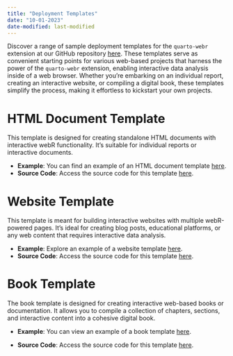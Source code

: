 ```yaml
---
title: "Deployment Templates"
date: "10-01-2023"
date-modified: last-modified
---
```


Discover a range of sample deployment templates for the `quarto-webr` extension at our GitHub repository [here](https://github.com/coatless/quarto-webr/tree/main/examples). These templates serve as convenient starting points for various web-based projects that harness the power of the `quarto-webr` extension, enabling interactive data analysis inside of a web browser. Whether you're embarking on an individual report, creating an interactive website, or compiling a digital book, these templates simplify the process, making it effortless to kickstart your own projects.

# HTML Document Template

This template is designed for creating standalone HTML documents with interactive webR functionality. It's suitable for individual reports or interactive documents.

- **Example**: You can find an example of an HTML document template [here](https://quarto-webr.thecoatlessprofessor.com/examples/html-document/).
- **Source Code**: Access the source code for this template [here](https://github.com/coatless/quarto-webr/tree/main/docs/examples/html-document).

# Website Template

This template is meant for building interactive websites with multiple webR-powered pages. It's ideal for creating blog posts, educational platforms, or any web content that requires interactive data analysis.

- **Example**: Explore an example of a website template [here](https://quarto-webr.thecoatlessprofessor.com/examples/website/).
- **Source Code**: Access the source code for this template [here](https://github.com/coatless/quarto-webr/tree/main/docs/examples/website).


# Book Template

The book template is designed for creating interactive web-based books or documentation. It allows you to compile a collection of chapters, sections, and interactive content into a cohesive digital book.

- **Example**: You can view an example of a book template [here](https://quarto-webr.thecoatlessprofessor.com/examples/book).

- **Source Code**: Access the source code for this template [here](https://github.com/coatless/quarto-webr/tree/main/docs/examples/book).

